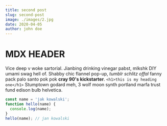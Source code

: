 ```yaml
---
title: second post
slug: second-post
image: ./images/2.jpg
date: 2020-04-05
author: john doe
---
```



# MDX HEADER



Vice deep v woke sartorial. Jianbing drinking vinegar pabst, mlkshk DIY umami swag hell of. Shabby chic flannel pop-up, _tumblr schlitz offal_ fanny pack palo santo pok pok **cray 90's kickstarter**.
`<h1>this is my heading one</h1>`
Stumptown godard meh, 3 wolf moon synth portland marfa trust fund edison bulb helvetica.

<Counter/>

<div className="code">

```javascript
const name = 'jak kowalski';
function hello(name) {
  console.log(name);
}
hello(name); // jan kowalski
```

</div>